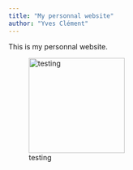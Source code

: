 ```yaml
---
title: "My personnal website"
author: "Yves Clément"
---
```


This is my personnal website.

![testing](images/TATA.png){fig-alt="testing" fig-align="right" width="5cm" height="5cm"}
